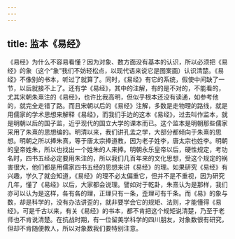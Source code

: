 ```yaml
---
---
---
```

title: 监本《易经》
---




《易经》为什么不容易看懂？因为对象、数方面没有基本的认识，所以必须把《易经》的象（这个“象”我们不妨轻松点，以现代语来说它是图案画）认识清楚。《易经》不像别的书本，听过了就算了。同时，《易经》有它的系统，假使中间缺了一节，以后就接不上了。还有学《易经》，其中的注解，有的是不对的，不能看的，尤其宋朝朱熹注的《易经》，也许比我高明，但似乎根本还没有读通，如参考他的，就完全走错了路。而且宋朝以后的《易经》注解，多数是走物理的路线，就是用儒家的学术思想来解释《易经》，而我们手边的这本《易经》，过去叫作监本，就是明朝以后的国子监，近乎现代的国立大学的课本而已。这个监本是明朝那些儒家采用了朱熹的思想编的。明清以来，我们讲孔孟之学，大部分都倾向于朱熹的思想。明朝之所以捧朱熹，等于唐太宗捧道教，因为老子姓李，唐太宗也姓李。明朝的皇帝姓朱，所以也找出一个姓朱的人来捧。明朝永乐皇帝以后，硬性规定，考功名时，四书五经必定要用朱注的，所以我们几百年来的文化思想，受这个规定的祸害很大，他们都是用儒家四书五经的思想来讲《易经》的理。如果研究《易经》有兴趣，学久了就会知道，《易经》的理不必太偏重它，但并不是不重视，因为研究几年，懂了《易经》以后，大家都会说理。譬如对于乾卦，朱熹认为是那样，我们亦可以认为是这样，各有各的理，正理只有一条，歪理可有千条。而《易》的象与数，却是科学的，没有办法讲歪的，就非要学会它的规矩、法则，才能懂得《易经》。可是千古以来，有关《易经》的书本，都不肯把这个规矩说清楚，乃至于老师也不肯说清楚。在抗战时期，有一位留美学科学的四川朋友，对象数很有研究，但却不肯随便教人，所以对象数我们要特别注意。